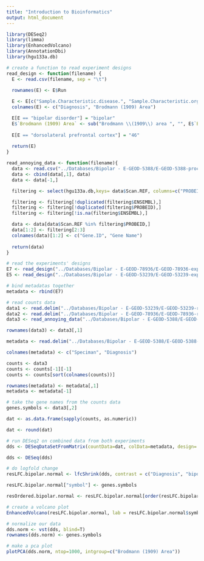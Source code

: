 ```yaml
---
title: "Introduction to Bioinformatics"
output: html_document
---
```


```r
library(DESeq2) 
library(limma)
library(EnhancedVolcano)
library(AnnotationDbi)
library(hgu133a.db)

# create a function to read experiment designs
read_design <- function(filename) {
  E <- read.csv(filename, sep = "\t")

  rownames(E) <- E$Run
  
  E <- E[c("Sample.Characteristic.disease.", "Sample.Characteristic.organism.part.")]
  colnames(E) <- c("Diagnosis", "Brodmann (1909) Area")

  E[E == "bipolar disorder"] = "bipolar"
  E$`Brodmann (1909) Area` <- sub("Brodmann \\(1909\\) area ", "", E$`Brodmann (1909) Area`)
  
  E[E == "dorsolateral prefrontal cortex"] = "46"
  
  return(E)
}

```

```r
read_annoying_data <- function(filename){
  data <- read.csv("../Databases/Bipolar - E-GEOD-5388/E-GEOD-5388-processed-data-1435128605.txt", sep="\t")
  data <- cbind(data[,1], data)
  data <- data[-1,]

  filtering <- select(hgu133a.db,keys= data$Scan.REF, columns=c("PROBEID", "ENSEMBL", "SYMBOL"))

  filtering <- filtering[!duplicated(filtering$ENSEMBL),]
  filtering <- filtering[!duplicated(filtering$PROBEID),]
  filtering <- filtering[!is.na(filtering$ENSEMBL),]

  data <- data[data$Scan.REF %in% filtering$PROBEID,]
  data[1:2] <- filtering[2:3]
  colnames(data)[1:2] <- c("Gene.ID", "Gene Name")
  
  return(data)
}
```

```r
# read the experiments' designs
E7 <- read_design("../Databases/Bipolar - E-GEOD-78936/E-GEOD-78936-experiment-design.tsv")
E5 <- read_design("../Databases/Bipolar - E-GEOD-53239/E-GEOD-53239-experiment-design.tsv")

# bind metadatas together
metadata <- rbind(E7)

# read counts data
data1 <- read.delim("../Databases/Bipolar - E-GEOD-53239/E-GEOD-53239-raw-counts.tsv")
data2 <- read.delim("../Databases/Bipolar - E-GEOD-78936/E-GEOD-78936-raw-counts.tsv")
data3 <- read_annoying_data("../Databases/Bipolar - E-GEOD-5388/E-GEOD-5388-processed-data-1435128605.txt")

rownames(data3) <- data3[,1]

metadata <- read.delim("../Databases/Bipolar - E-GEOD-5388/E-GEOD-5388-experiment-design.tsv")[1:3][-2]

colnames(metadata) <- c("Speciman", "Diagnosis")

counts <- data3
counts <- counts[-1][-1]
counts <- counts[sort(colnames(counts))]

rownames(metadata) <- metadata[,1]
metadata <- metadata[-1]

# take the gene names from the counts data
genes.symbols <- data3[,2]

dat <- as.data.frame(sapply(counts, as.numeric))

dat <- round(dat)
```

```r
# run DESeq2 on combined data from both experiments
dds <- DESeqDataSetFromMatrix(countData=dat, colData=metadata, design= ~Diagnosis)

dds <- DESeq(dds)

# do logfold change
resLFC.bipolar.normal <- lfcShrink(dds, contrast = c("Diagnosis", "bipolar disorder", "normal"), type = "ashr")

resLFC.bipolar.normal["symbol"] <- genes.symbols

resOrdered.bipolar.normal <- resLFC.bipolar.normal[order(resLFC.bipolar.normal$pvalue),]

# create a volcano plot
EnhancedVolcano(resLFC.bipolar.normal, lab = resLFC.bipolar.normal$symbol, x = 'log2FoldChange', y = 'padj', FCcutoff=2, pCutoff = 10e-10)

# normalize our data
dds.norm <- vst(dds, blind=T)
rownames(dds.norm) <- genes.symbols

# make a pca plot
plotPCA(dds.norm, ntop=1000, intgroup=c("Brodmann (1909) Area"))

``` 
